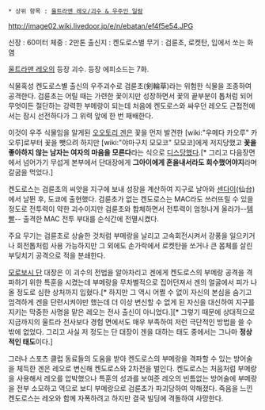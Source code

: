  * 상위 항목 : [[울트라맨 레오/괴수 & 우주인 일람]]

http://image02.wiki.livedoor.jp/e/n/ebatan/ef4f5e54.JPG

신장 : 60미터 
체중 : 2만톤
출신지 : 켄도로스별
무기 : 검륜초, 로켓탄, 입에서 쏘는 화염 

[[울트라맨 레오]]의 등장 괴수. 등장 에피소드는 7화.

식물혹성 켄도로스별 출신의 우주괴수로 검륜초(剣輪草)라는 위험한 식물을 조종하여 공격한다. 검륜초는 어릴 때는 가련한 꽃이지만 성장하면서 꽃의 끝부분이 톱처럼 되어 무엇이든 절단하는 강력한 부메랑이 되는데 처음에 켄도로스와 싸우던 레오도 근접전에서는 잠시 선전하다가 그 위력 앞에 한 번 패배한다. 

이것이 우주 식물임을 알게된 [[오오토리 겐]]은 꽃을 먼저 발견한 [wiki:"우메다 카오루" 카오루]로부터 꽃을 뺏으려 하지만 [wiki:"야마구치 모모코" 모모코]에게 저지당했고 '''꽃을 좋아하지 않는 남자는 여자의 마음을 모른다'''라는 식으로 [[디스]]당했다.[* 그리고 다음장면에서 넘어가기 무섭게 본부에서 단대장에게 '''그아이에게 혼을내서라도 회수했어야지'''라며 갈굼을 먹었다.]

켄도로스는 검륜초의 씨앗을 지구에 보내 성장을 계산하여 지구로 날아와 [[센다이]](仙台)에서 날뛴 후, 도쿄에 출현했다. 검륜초가 없는 켄도로스는 MAC라도 쓰러뜨릴 수 있을 정도로 전투력이 약한 괴수이지만 검륜초와 합체하면서 전투력이 엄청나게 올라가--[[템빨]]-- 출격한 MAC 전투 부대를 순식간에 전멸시켰다. 

주요 무기는 검륜초로 상술한 것처럼 부메랑을 날리고 고속회전시켜서 강풍을 일으키거나 회전톱처럼 사용 가능하지만 그 외에도 손가락에서 로켓탄을 쏘거나 큰 몸체를 살린 부딪치기 공격으로 적을 분쇄한다. 

[[모로보시 단]] 대장은 이 괴수의 전법을 알아차리고 겐에게 켄도로스의 부메랑 공격을 격파하기 위한 특훈을 시켰는데 부메랑을 무차별적으로 집어던져서 겐의 얼굴에서 피가 나올 정도로 심한 상처까지 입혔다.[* 하지만 그 역시 어쩔 수 없이 자신의 본심을 숨기고 엄격하게 겐을 단련시켜야만 했는데 더 이상 변신할 수 없게 된 자신을 대신하여 지구를 지키는 막중한 사명을 맡은 레오는 전사 출신이 아니었다.][* 그렇기 때문에 상대적으로 지금까지의 울트라 전사보다 경험 면에서도 매우 부족하여 저런 극단적인 방법을 쓸 수 밖에 없었다. 그리고 사실 저 정도는 단 대장이 겐을 대하는 태도 중에서는 그나마 '''정상적인 태도'''이다.] 

그러나 스포츠 클럽 동료들의 도움을 받아 켄도로스의 부메랑을 격파할 수 있는 방어술을 체득한 겐은 레오로 변신해 켄도로스와 2차전을 벌인다. 켄도로스는 처음처럼 부메랑을 사용해서 레오를 압박했으나 특훈의 성과를 보여준 레오의 빈틈없는 방어술에 부메랑을 전부 소모하고 역으로 보디 부메랑으로 검륜초가 파괴당하여 약해졌다. 죽음을 느낀 켄도로스는 레오와 함께 자폭하려고 하지만 결국 빌딩에 격돌하여 사망한다. 
